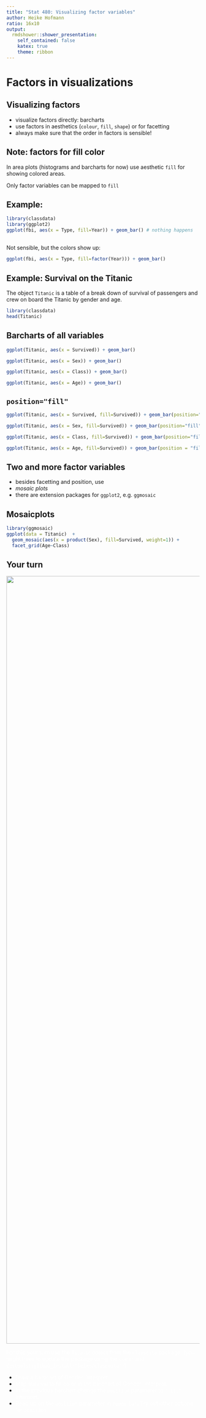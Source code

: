 ```yaml
---
title: "Stat 480: Visualizing factor variables"
author: Heike Hofmann
ratio: 16x10
output:
  rmdshower::shower_presentation:
    self_contained: false
    katex: true
    theme: ribbon
---
```


# Factors in visualizations

## Visualizing factors

- visualize factors directly: barcharts
- use factors in aesthetics (`colour`, `fill`, `shape`) or for facetting
- always make sure that the order in factors is sensible!


## Note: factors for fill color

In area plots (histograms and barcharts for now) use aesthetic `fill` for showing colored areas.

Only factor variables can be mapped to `fill`

## Example: 


```r
library(classdata)
library(ggplot2)
ggplot(fbi, aes(x = Type, fill=Year)) + geom_bar() # nothing happens
```

##

Not sensible, but the colors show up:

```r
ggplot(fbi, aes(x = Type, fill=factor(Year))) + geom_bar() 
```

## Example: Survival on the Titanic

The object `Titanic` is a table of a break down of survival of passengers and crew on board the Titanic by gender and age.

```r
library(classdata)
head(Titanic)
```

## Barcharts of all variables

<div class="double">
<p class="double-flow">
```r
ggplot(Titanic, aes(x = Survived)) + geom_bar()

ggplot(Titanic, aes(x = Sex)) + geom_bar()
```
</p><p class="double-flow">
```r
ggplot(Titanic, aes(x = Class)) + geom_bar()

ggplot(Titanic, aes(x = Age)) + geom_bar()
```
</p>
</div>


## `position="fill"`

<div class="double">
<p class="double-flow">
```r
ggplot(Titanic, aes(x = Survived, fill=Survived)) + geom_bar(position="fill")

ggplot(Titanic, aes(x = Sex, fill=Survived)) + geom_bar(position="fill")
```
</p><p class="double-flow">
```r
ggplot(Titanic, aes(x = Class, fill=Survived)) + geom_bar(position="fill")

ggplot(Titanic, aes(x = Age, fill=Survived)) + geom_bar(position = "fill")
```
</p>
</div>

## Two and more factor variables

- besides facetting and position, use
- *mosaic plots*
- there are extension packages for `ggplot2`, e.g. `ggmosaic`

## Mosaicplots

```r
library(ggmosaic)
ggplot(data = Titanic)  + 
  geom_mosaic(aes(x = product(Sex), fill=Survived, weight=1)) +
  facet_grid(Age~Class)
```

## Your turn {.white}

<img class="cover" src="images/blue.jpeg" alt="" width=2000>

<span style="color:white">For this your turn use the `Titanic` object from the `classdata` package. (you might have to update the package using the command `devtools::github_install("heike/classdata")`) </span>

- <span style="color:white">Draw a barchart of Gender. Interpret.</span>
- <span style="color:white">Map survival to fill color in the barchart of Gender. Interpret.</span>
- <span style="color:white">In the previous barchart change the `position` parameter to `"fill"`. Interpret.</span>
- <span style="color:white">Read up on the `position` parameter in `?geom_bar`. Try out other options for `position`.</span>

